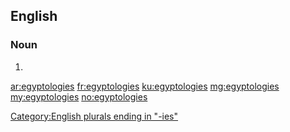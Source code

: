 ==English==

===Noun===
{{head|en|plural}}

# {{plural of|egyptology|lang=en|nocat=1}}

[[Category:English plurals ending in "-ies"]]

[[ar:egyptologies]]
[[fr:egyptologies]]
[[ku:egyptologies]]
[[mg:egyptologies]]
[[my:egyptologies]]
[[no:egyptologies]]